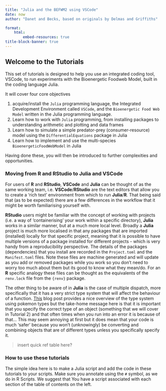 ```yaml
---
title: "Julia and the BEFWM2 using VSCode"
date: now
author: "Danet and Becks, based on originals by Delmas and Griffiths"

format:
    html:
        embed-resources: true
title-block-banner: true
---
```


## Welcome to the Tutorials

This set of tutorials is designed to help you use an integrated coding tool, VSCode, to run experiments with the Bioenergetic Foodweb Model, built in the coding language Julia.

It will cover four core objectives

1. acquire/install the `Julia` programming language, the Integrated Development Environment called `VSCode`, and the `Bioenergetic Food Web Model` written in the Julia programming language.
2. Learn how to work with `Julia` programming, from installing packages to understanding arithmetic and plotting and data frames
3. Learn how to simulate a simple predator-prey (consumer-resource) model using the `DifferentialEquations` package in Julia
4. Learn how to implement and use the multi-species `BioenergeticFoodWebModel` in Julia

Having done these, you will then be introduced to further complexities and opportunities.

### Moving from R and RStudio to Julia and VSCode

For users of **R** and **RStudio**, **VSCode** and **Julia** can be thought of as the same working team, i.e. **VSCode**/**RStudio** are the text editors that allow you to create a 'rich text' environment from which to run **Julia**/**R**. That being said that (as to be expected) there are a few differences in the workflow that it might be worth familiarising yourself with.

**RStudio** users might be familiar with the concept of working with projects (i.e. a way of 'containerising' your work within a specific directory), **Julia** works in a similar manner, but at a much more local level. Broadly a **Julia** project is much more localised in that any packages that are imported (installed) locally for that specific project, meaning that it is possible to have multiple versions of a package installed for different projects - which is very handy from a reproducibility perspective. The details of the packages (dependencies) that you install are recorded in the `Project.toml` and the `Manifest.toml` files. Note these files are machine generated and will update as you add or removed packages while you work so you don't need to worry too much about them but its good to know what they mean/do. For an **R** specific analogy these files can be thought as the equivalents of the `renv.lock` file from the `{renv}` package.

The other thing to be aware of in **Julia** is the case of multiple dispatch, more specifically that it has a very strict type system that will affect the behaviour of a function. [This](https://www.moll.dev/projects/effective-multi-dispatch/) blog post provides a nice overview of the type system using pokemon types but the take-home message here is that it is important that you specify the correct type of an object (something that we will cover in Tutorial 2) and that often times when you run into an error it is because of that... This may seem annoying at first but it does mean that your code is much 'safer' because you won't (unknowingly) be converting and combining objects that are of different types unless you specifically specify it.

> insert quick ref table here?

### How to use these tutorials

The simple idea here is to make a Julia script and add the code in these tutorials to your scripts.  Make sure you annotate using the `#` symbol, as we do in R Scripts.  We suggest that You have a script associated with each section of the table of contents on the left.

